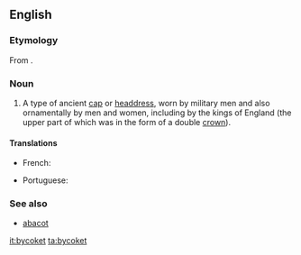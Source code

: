 ==English==

===Etymology===
From {{etyl|fro|en}} {{term|bicoquet|lang=fro}}.

===Noun===
{{en-noun}}

# {{obsolete|_|except|_|historical}} A type of ancient [[cap]] or [[headdress]], worn by military men and also ornamentally by men and women, including by the kings of England (the upper part of which was in the form of a double [[crown]]).

====Translations====
{{trans-top|type of ancient cap or headdress}}
* French: {{t-|fr|bicoquet|m}}
{{trans-mid}}
* Portuguese: {{t+|pt|abacote|m}}
{{trans-bottom}}

===See also===
* [[abacot]]

[[it:bycoket]]
[[ta:bycoket]]